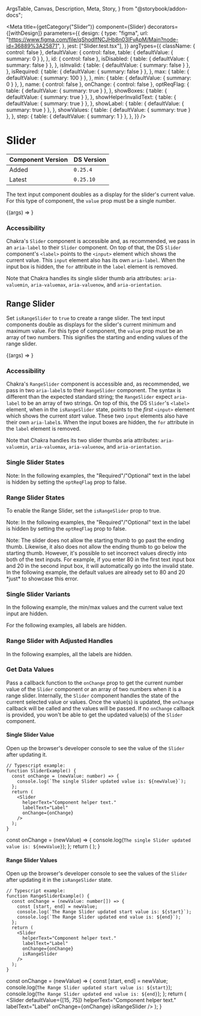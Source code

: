   ArgsTable,
  Canvas,
  Description,
  Meta,
  Story,
} from "@storybook/addon-docs";


<Meta
  title={getCategory("Slider")}
  component={Slider}
  decorators={[withDesign]}
  parameters={{
    design: {
      type: "figma",
      url: "https://www.figma.com/file/qShodlfNCJHb8n03IFyApM/Main?node-id=36889%3A25871",
    },
    jest: ["Slider.test.tsx"],
  }}
  argTypes={{
    className: { control: false },
    defaultValue: {
      control: false,
      table: { defaultValue: { summary: 0 } },
    },
    id: { control: false },
    isDisabled: {
      table: { defaultValue: { summary: false } },
    },
    isInvalid: {
      table: { defaultValue: { summary: false } },
    },
    isRequired: {
      table: { defaultValue: { summary: false } },
    },
    max: {
      table: { defaultValue: { summary: 100 } },
    },
    min: {
      table: { defaultValue: { summary: 0 } },
    },
    name: { control: false },
    onChange: { control: false },
    optReqFlag: {
      table: { defaultValue: { summary: true } },
    },
    showBoxes: {
      table: { defaultValue: { summary: true } },
    },
    showHelperInvalidText: {
      table: { defaultValue: { summary: true } },
    },
    showLabel: {
      table: { defaultValue: { summary: true } },
    },
    showValues: {
      table: { defaultValue: { summary: true } },
    },
    step: {
      table: { defaultValue: { summary: 1 } },
    },
  }}
/>

# Slider

| Component Version | DS Version |
| ----------------- | ---------- |
| Added             | `0.25.4`   |
| Latest            | `0.25.10`  |

<Description of={Slider} />

The text input component doubles as a display for the slider's current value.
For this type of component, the `value` prop must be a single number.

<Canvas withToolbar>
  <Story
    name="Slider with Controls"
    args={{
      className: undefined,
      defaultValue: 50,
      helperText: "Pass in a value from the min 0 to the max 100 values.",
      id: "slider-id",
      invalidText: "Oh no this is an error :(",
      isDisabled: false,
      isInvalid: false,
      isRangeSlider: false,
      isRequired: false,
      labelText: "Slider label",
      max: 100,
      min: 0,
      name: undefined,
      onChange: undefined,
      optReqFlag: true,
      showBoxes: true,
      showHelperInvalidText: true,
      showLabel: true,
      showValues: true,
      step: 1,
    }}
    argTypes={{
      isRangeSlider: {
        control: false,
        table: {
          defaultValue: { summary: false },
        },
      },
    }}
  >
    {(args) => <Slider {...args} />}
  </Story>
</Canvas>

<ArgsTable story="Slider with Controls" />

### Accessibility

Chakra's `Slider` component is accessible and, as recommended, we pass in an
`aria-label` to their `Slider` component. On top of that, the DS `Slider`
component's `<label>` points to the `<input>` element which shows the current
value. This `input` element also has its own `aria-label`. When the input box
is hidden, the `for` attribute in the `label` element is removed.

Note that Chakra handles its single slider thumb aria attributes: `aria-valuemin`,
`aria-valuemax`, `aria-valuenow`, and `aria-orientation`.

## Range Slider

Set `isRangeSlider` to `true` to create a range slider. The text input
components double as displays for the slider's current minimum and maximum
value. For this type of component, the `value` prop must be an array of two
numbers. This signifies the starting and ending values of the range slider.

<Canvas withToolbar>
  <Story
    name="Range Slider with Props"
    args={{
      className: undefined,
      defaultValue: [25, 75],
      helperText: "Pass in a value from the min 0 to the max 100 values.",
      id: "slider-range-id",
      invalidText: "Oh no this is an error :(",
      isDisabled: false,
      isInvalid: false,
      isRangeSlider: true,
      isRequired: false,
      labelText: "Range Slider label",
      max: 100,
      min: 0,
      name: undefined,
      onChange: undefined,
      optReqFlag: true,
      showBoxes: true,
      showHelperInvalidText: true,
      showLabel: true,
      showValues: true,
      step: 1,
    }}
    argTypes={{
      isRangeSlider: {
        control: false,
        table: {
          defaultValue: { summary: false },
        },
      },
    }}
  >
    {(args) => <Slider {...args} />}
  </Story>
</Canvas>

### Accessibility

Chakra's `RangeSlider` component is accessible and, as recommended, we pass in
two `aria-label`s to their `RangeSlider` component. The syntax is different than
the expected standard string; the `RangeSlider` expect `aria-label` to be an array
of two strings. On top of this, the DS `Slider`'s `<label>` element, when in the
`isRangeSlider` state, points to the _first_ `<input>` element which shows the
current _start_ value. These two `input` elements also have their own `aria-label`s.
When the input boxes are hidden, the `for` attribute in the `label` element is removed.

Note that Chakra handles its two slider thumbs aria attributes: `aria-valuemin`,
`aria-valuemax`, `aria-valuenow`, and `aria-orientation`.

### Single Slider States

Note: In the following examples, the "Required"/"Optional" text in the label is
hidden by setting the `optReqFlag` prop to false.

<Canvas>
  <DSProvider>
    <Heading
      id="heading-single-default"
      level={HeadingLevels.Four}
      text="Default State"
    />
    <Slider
      defaultValue={50}
      optReqFlag={false}
      helperText="Component helper text."
      invalidText="Component error text :("
      labelText="Label"
    />
  </DSProvider>
</Canvas>

<Canvas>
  <DSProvider>
    <Heading
      id="heading-single-errored"
      level={HeadingLevels.Four}
      text="Errored State"
    />
    <Slider
      defaultValue={50}
      optReqFlag={false}
      helperText="Component helper text."
      invalidText="Component error text :("
      labelText="Label"
      isInvalid
    />
  </DSProvider>
</Canvas>

<Canvas>
  <DSProvider>
    <Heading
      id="heading-single-disabled"
      level={HeadingLevels.Four}
      text="Disabled State"
    />
    <Slider
      defaultValue={50}
      optReqFlag={false}
      helperText="Component helper text."
      invalidText="Component error text :("
      labelText="Label"
      isDisabled
    />
  </DSProvider>
</Canvas>

### Range Slider States

To enable the Range Slider, set the `isRangeSlider` prop to true.

Note: In the following examples, the "Required"/"Optional" text in the label is
hidden by setting the `optReqFlag` prop to false.

<Canvas>
  <DSProvider>
    <Heading
      id="heading-range-default"
      level={HeadingLevels.Four}
      text="Default State"
    />
    <Slider
      defaultValue={[25, 75]}
      optReqFlag={false}
      helperText="Component helper text."
      invalidText="Component error text :("
      labelText="Label"
      isRangeSlider
    />
  </DSProvider>
</Canvas>

<Canvas>
  <DSProvider>
    <Heading
      id="heading-range-errored"
      level={HeadingLevels.Four}
      text="Errored State"
    />
    <SimpleGrid columns={1} gap={GridGaps.Large}>
      <Slider
        defaultValue={[25, 75]}
        optReqFlag={false}
        helperText="Component helper text."
        invalidText="Component error text :("
        labelText="Label"
        isRangeSlider
        isInvalid
      />
      <p>
        Note: The slider does not allow the starting thumb to go past the ending
        thumb. Likewise, it also does not allow the ending thumb to go below the
        starting thumb. However, it's possible to set incorrect values directly
        into both of the text inputs. For example, if you enter 80 in the first
        text input box and 20 in the second input box, it will automatically go
        into the invalid state. In the following example, the default values are
        already set to 80 and 20 *just* to showcase this error.
      </p>
      <Slider
        defaultValue={[80, 20]}
        optReqFlag={false}
        helperText="Component helper text."
        invalidText="Component error text :("
        labelText="Label"
        isRangeSlider
      />
    </SimpleGrid>
  </DSProvider>
</Canvas>

<Canvas>
  <DSProvider>
    <Heading
      id="heading-range-disabled"
      level={HeadingLevels.Four}
      text="Disabled State"
    />
    <Slider
      defaultValue={[25, 75]}
      optReqFlag={false}
      helperText="Component helper text."
      invalidText="Component error text :("
      labelText="Label"
      isRangeSlider
      isDisabled
    />
  </DSProvider>
</Canvas>

### Single Slider Variants

In the following example, the min/max values and the current value text
input are hidden.

<Canvas>
  <DSProvider>
    <Heading
      id="heading-single-labels"
      level={HeadingLevels.Four}
      text="With and Without Component Labels"
    />
    <SimpleGrid columns={1} gap={GridGaps.ExtraLarge}>
      <Slider
        defaultValue={50}
        helperText="Component helper text."
        labelText="Label"
        showValues={false}
        showBoxes={false}
      />
      <Slider
        defaultValue={50}
        helperText="Component helper text."
        labelText="Label"
        showValues={false}
        showBoxes={false}
        isRequired
      />
      <Slider
        defaultValue={50}
        helperText="Component helper text."
        labelText="Label"
        optReqFlag={false}
        showValues={false}
        showBoxes={false}
      />
      <Slider
        defaultValue={50}
        helperText="Component helper text."
        labelText="Label"
        optReqFlag={false}
        showHelperInvalidText={false}
        showValues={false}
        showBoxes={false}
      />
      <Slider
        defaultValue={50}
        helperText="Component helper text."
        labelText="Label"
        optReqFlag={false}
        showValues={false}
        showBoxes={false}
        showLabel={false}
      />
    </SimpleGrid>
  </DSProvider>
</Canvas>

For the following examples, all labels are hidden.

<Canvas>
  <DSProvider>
    <Heading
      id="heading-single-labels-inputs"
      level={HeadingLevels.Four}
      text="With and Without Internal Inputs and Labels"
    />
    <SimpleGrid columns={1} gap={GridGaps.ExtraLarge}>
      <Slider
        defaultValue={50}
        helperText="Component helper text."
        labelText="Label"
        showHelperInvalidText={false}
        showLabel={false}
      />
      <Slider
        defaultValue={50}
        helperText="Component helper text."
        labelText="Label"
        showHelperInvalidText={false}
        showLabel={false}
        showBoxes={false}
      />
      <Slider
        defaultValue={50}
        helperText="Component helper text."
        labelText="Label"
        showHelperInvalidText={false}
        showLabel={false}
        showValues={false}
      />
      <Slider
        defaultValue={50}
        helperText="Component helper text."
        labelText="Label"
        showHelperInvalidText={false}
        showLabel={false}
        showValues={false}
        showBoxes={false}
      />
    </SimpleGrid>
  </DSProvider>
</Canvas>

### Range Slider with Adjusted Handles

In the following examples, all the labels are hidden.

<Canvas>
  <DSProvider>
    <SimpleGrid columns={1} gap={GridGaps.ExtraLarge}>
      <Slider
        defaultValue={[15, 75]}
        helperText="Component helper text."
        labelText="Label"
        showHelperInvalidText={false}
        showLabel={false}
        isRangeSlider
      />
      <Slider
        defaultValue={[15, 75]}
        helperText="Component helper text."
        labelText="Label"
        showHelperInvalidText={false}
        showLabel={false}
        showBoxes={false}
        isRangeSlider
      />
      <Slider
        defaultValue={[15, 75]}
        helperText="Component helper text."
        labelText="Label"
        showHelperInvalidText={false}
        showLabel={false}
        showValues={false}
        isRangeSlider
      />
      <Slider
        defaultValue={[15, 75]}
        helperText="Component helper text."
        labelText="Label"
        showHelperInvalidText={false}
        showLabel={false}
        showValues={false}
        showBoxes={false}
        isRangeSlider
      />
    </SimpleGrid>
  </DSProvider>
</Canvas>

### Get Data Values

Pass a callback function to the `onChange` prop to get the current number value
of the `Slider` component or an array of two numbers when it is a range slider.
Internally, the `Slider` component handles the state of the current selected
value or values. Once the value(s) is updated, the `onChange` callback will be
called and the values will be passed. If no `onChange` callback is provided,
you won't be able to get the updated value(s) of the `Slider` component.

#### Single Slider Value

Open up the browser's developer console to see the value of the `Slider`
after updating it.

```tsx
// Typescript example:
function SliderExample() {
  const onChange = (newValue: number) => {
    console.log(`The single Slider updated value is: ${newValue}`);
  };
  return (
    <Slider
      helperText="Component helper text."
      labelText="Label"
      onChange={onChange}
    />
  );
}
```

  const onChange = (newValue) => {
    console.log(`The single Slider updated value is: ${newValue}`);
  };
  return (
    <Slider
      helperText="Component helper text."
      labelText="Label"
      onChange={onChange}
    />
  );
}

<Canvas>
  <DSProvider>
    <SliderExample />
  </DSProvider>
</Canvas>

#### Range Slider Values

Open up the browser's developer console to see the values of the `Slider`
after updating it in the `isRangeSlider` state.

```tsx
// Typescript example:
function RangeSliderExample() {
  const onChange = (newValue: number[]) => {
    const [start, end] = newValue;
    console.log(`The Range Slider updated start value is: ${start}`);
    console.log(`The Range Slider updated end value is: ${end}`);
  };
  return (
    <Slider
      helperText="Component helper text."
      labelText="Label"
      onChange={onChange}
      isRangeSlider
    />
  );
}
```

  const onChange = (newValue) => {
    const [start, end] = newValue;
    console.log(`The Range Slider updated start value is: ${start}`);
    console.log(`The Range Slider updated end value is: ${end}`);
  };
  return (
    <Slider
      defaultValue={[15, 75]}
      helperText="Component helper text."
      labelText="Label"
      onChange={onChange}
      isRangeSlider
    />
  );
}

<Canvas>
  <DSProvider>
    <RangeSliderExample />
  </DSProvider>
</Canvas>
